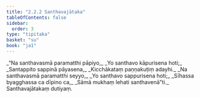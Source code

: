 ```yaml
---
title: "2.2.2 Santhavajātaka"
tableOfContents: false
sidebar:
  order: 3
type: "tipitaka"
basket: "su"
book: "ja1"
---
```



<DynamicBreadcrumb />

<Division number="23" book="ja1">

<Paragraph number="377" type="verses" book="ja1">
_“Na santhavasmā paramatthi pāpiyo,_  
_Yo santhavo kāpurisena hoti;_  
_Santappito sappinā pāyasena,_  
_Kicchākataṃ paṇṇakuṭiṃ adayhi._  

</Paragraph>

</Division>
<Division number="24" book="ja1">

<Paragraph number="378" type="verses" book="ja1">
_Na santhavasmā paramatthi seyyo,_  
_Yo santhavo sappurisena hoti;_  
_Sīhassa byagghassa ca dīpino ca,_  
_Sāmā mukhaṃ lehati santhavenā”ti._  


</Paragraph>
</Division>

<Paragraph number="379" type="center" book="ja1">
Santhavajātakaṃ dutiyaṃ.
</Paragraph>